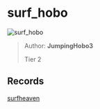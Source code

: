 
# surf_hobo

![surf_hobo](https://raw.githubusercontent.com/Sayt123/SurfMapPics/Maps-and-bonuses/csgo/surf_hobo.jpg)

> Author: **JumpingHobo3**
>
> Tier 2

## Records

[surfheaven](https://surfheaven.eu/map/surf_hobo)
